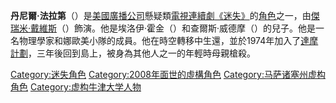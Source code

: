 {{noteTA
|G1=USState
|1=zh-hans:《迷失》;zh-hk:《迷》;zh-tw:《Lost檔案》;
}}
{{迷失角色|
| 綽號=丹尼爾<br>Daniel
| Image=[[File:Jeremy_Davies_as_Daniel_Faraday.jpg|250px]]<br>[[傑瑞米·戴維斯|傑瑞米·戴維斯]]飾演丹尼爾|
| 最初出現=“[[迷失_(第四季)|結束的開始]]”
| 最後出現=“[[迷失_(第五季)|跟隨領袖]]”
| 回憶場景=
| 首次於回憶中出現=
| 最後於回憶中出現=
| 名字=丹尼爾·法拉第<br>Daniel Faraday
| 年齡=
| 來自={{USA}}[[麻薩諸塞州|麻薩諸塞州]][[埃塞克斯_(马萨诸塞州)|埃塞克斯]]
| 職業=[[牛津大學|牛津大學]]物理學家，後成為娜歐米隊員之一
| 演員=[[傑洛米·戴維斯|傑洛米·戴維斯]]<br>Jeremy Davie
}}

'''丹尼爾·法拉第'''（{{lang-en|'''Daniel Faraday'''}}）是[[美國廣播公司|美國廣播公司]]懸疑類[[電視連續劇|電視連續劇]][[迷失|《迷失》]]的[[角色|角色]]之一，由[[傑瑞米·戴維斯|傑瑞米·戴維斯]]（{{lang|en|Jeremy Davies}}）飾演。他是埃洛伊·霍金（{{lang|en|Eloise Hawking}}）和查爾斯·威德摩（{{lang|en|Charles Widmore}}）的兒子。他是一名物理學家和娜歐美小隊的成員。他在時空轉移中生還，並於1974年加入了[[達摩計劃|達摩計劃]]，三年後回到島上，被身為其他人之一的年輕時母親槍殺。

{{迷失角色表}}

{{DEFAULTSORT:Daniel, Faraday}}
[[Category:迷失角色|Category:迷失角色]]
[[Category:2008年面世的虛構角色|Category:2008年面世的虛構角色]]
[[Category:马萨诸塞州虚构角色|Category:马萨诸塞州虚构角色]]
[[Category:虚构牛津大学人物|Category:虚构牛津大学人物]]